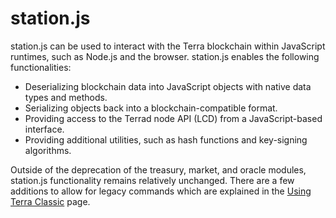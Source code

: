 
# station.js

station.js can be used to interact with the Terra blockchain within JavaScript runtimes, such as Node.js and the browser. station.js enables the following functionalities:

- Deserializing blockchain data into JavaScript objects with native data types and methods.
- Serializing objects back into a blockchain-compatible format.
- Providing access to the Terrad node API (LCD) from a JavaScript-based interface.
- Providing additional utilities, such as hash functions and key-signing algorithms.

<Admonition type="tip" icon="💡" title="Using station.js on the Terra chain">

Outside of the deprecation of the treasury, market, and oracle modules, station.js functionality remains relatively unchanged. There are a few additions to allow for legacy commands which are explained in the [Using Terra Classic](./terra-classic.mdx) page.

</Admonition>
